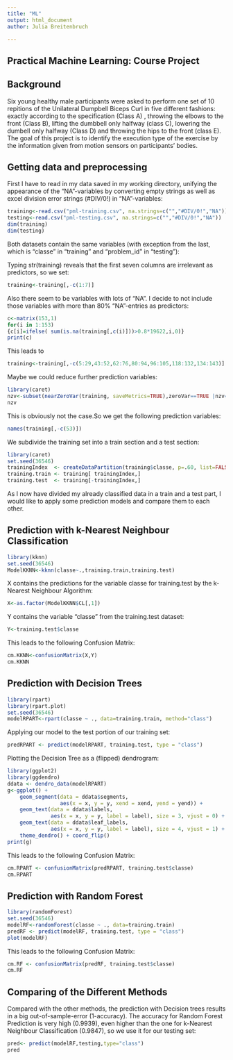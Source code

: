 ---
title: "ML"
output: html_document
author: Julia Breitenbruch

---
## Practical Machine Learning: Course Project

## Background

Six young healthy male participants were asked to perform one set of 10 repitions of the Unilateral Dumpbell Biceps Curl in five different fashions: exactly according to the specification (Class A) , throwing the elbows to the front (Class  B), lifting the dumbbell only halfway (class C), lowering the dumbell only halfway (Class D) and throwing the hips to the front (class E). The goal of this project is to identify the execution type of the exercise by the information given from motion sensors on participants' bodies.

## Getting data and preprocessing

First I have to read in my data saved in my working directory, unifying the appearance of the "NA"-variables by converting empty strings as well as excel division error strings (#DIV/0!) in "NA"-variables:
``` {r}
training<-read.csv("pml-training.csv", na.strings=c("","#DIV/0!","NA"))
testing<-read.csv("pml-testing.csv", na.strings=c("","#DIV/0!","NA"))
dim(training)
dim(testing)

```

Both datasets contain the same variables (with exception from the last, which is "classe" in "training" and "problem_id" in "testing"):

Typing str(training) reveals that the first seven columns are irrelevant as
predictors, so we set:

``` {r}
training<-training[,-c(1:7)]
```
Also there seem to be variables with lots of "NA". I decide to not include those variables with more than 80% "NA"-entries as predictors:

``` {r}
c<-matrix(153,1)
for(i in 1:153)
{c[i]=ifelse( sum(is.na(training[,c(i)]))>0.8*19622,i,0)}
print(c)

```

This leads to
``` {r}
training<-training[,-c(5:29,43:52,62:76,80:94,96:105,118:132,134:143)]

```
Maybe we could reduce further prediction variables:
``` {r}
library(caret)
nzv<-subset(nearZeroVar(training, saveMetrics=TRUE),zeroVar==TRUE |nzv==TRUE)
nzv

```
This is obviously not the case.So we get the following prediction variables:
``` {r}
names(training[,-c(53)])

```

We subdivide the training set into a train section and a test section:
``` {r}
library(caret)
set.seed(36546)
trainingIndex  <- createDataPartition(training$classe, p=.60, list=FALSE)
training.train <- training[ trainingIndex,]
training.test  <- training[-trainingIndex,]

```

As I now have divided my already classified data in a train and a test part, I would like to apply some prediction models and compare them to each other. 

## Prediction with k-Nearest Neighbour Classification

``` {r}
library(kknn)
set.seed(36546)
ModelKKNN<-kknn(classe~.,training.train,training.test)

```
X contains the predictions for the variable classe for training.test by the k-Nearest Neighbour Algorithm:

``` {r}
X<-as.factor(ModelKKNN$CL[,1])

``` 
Y contains the variable "classe" from the training.test dataset:
``` {r}
Y<-training.test$classe

``` 
This leads to the following Confusion Matrix:
``` {r}
cm.KKNN<-confusionMatrix(X,Y)
cm.KKNN

``` 

## Prediction with Decision Trees
``` {r}
library(rpart)
library(rpart.plot)
set.seed(36546)
modelRPART<-rpart(classe ~ ., data=training.train, method="class")

```

Applying our model to the test portion of our training set:
``` {r}
predRPART <- predict(modelRPART, training.test, type = "class")

```
Plotting the Decision Tree as a (flipped) dendrogram:
``` {r}
library(ggplot2)
library(ggdendro)
ddata <- dendro_data(modelRPART)
g<-ggplot() + 
    geom_segment(data = ddata$segments, 
                 aes(x = x, y = y, xend = xend, yend = yend)) + 
    geom_text(data = ddata$labels, 
              aes(x = x, y = y, label = label), size = 3, vjust = 0) +
    geom_text(data = ddata$leaf_labels, 
              aes(x = x, y = y, label = label), size = 4, vjust = 1) +
    theme_dendro() + coord_flip()
print(g)
```
This leads to the following Confusion Matrix:

``` {r}
cm.RPART <- confusionMatrix(predRPART, training.test$classe)
cm.RPART

```
## Prediction with Random Forest
``` {r}
library(randomForest)
set.seed(36546)
modelRF<-randomForest(classe ~ ., data=training.train)
predRF <- predict(modelRF, training.test, type = "class")
plot(modelRF)
```
This leads to the following Confusion Matrix:

``` {r}
cm.RF <- confusionMatrix(predRF, training.test$classe)
cm.RF

```

## Comparing of the Different Methods

Compared with the other methods, the prediction with Decision trees results in a big out-of-sample-error (1-accuracy). The accuracy for Random Forest Prediction is very high (0.9939), even higher than the one for k-Nearest Neighbour Classification (0.9847), so we use it for our testing set:
``` {r}
pred<- predict(modelRF,testing,type="class")
pred

```